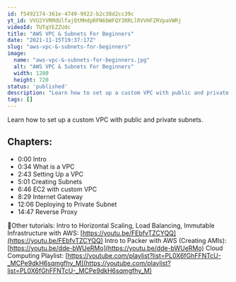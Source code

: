 ```yaml
---
id: f5492174-361e-4749-9922-b2c38d2cc39c
yt_id: VVU2YVRMdUlfajQtMHdpRFN6bWFQY3RRLlRVVHFZRVpaVWRj
videoId: TUTqYEZZUdc
title: "AWS VPC & Subnets For Beginners"
date: "2021-11-15T19:37:17Z"
slug: "aws-vpc-&-subnets-for-beginners"
image: 
  name: "aws-vpc-&-subnets-for-beginners.jpg"
  alt: "AWS VPC & Subnets For Beginners"
  width: 1280
  height: 720
status: 'published'
description: "Learn how to set up a custom VPC with public and private subnets. "
tags: []
---
```


Learn how to set up a custom VPC with public and private subnets. 


## Chapters:

* 0:00​ Intro
* 0:34 What is a VPC
* 2:43 Setting Up a VPC
* 5:01 Creating Subnets 
* 6:46 EC2 with custom VPC
* 8:29 Internet Gateway
* 12:06 Deploying to Private Subnet
* 14:47 Reverse Proxy


🔗Other tutorials:
Intro to Horizontal Scaling, Load Balancing, Immutable Infrastructure with AWS: [https://youtu.be/FEbfvTZCYQQ](https://youtu.be/FEbfvTZCYQQ)
Intro to Packer with AWS (Creating AMIs): [https://youtu.be/dde-bWUeRMo](https://youtu.be/dde-bWUeRMo)
Cloud Computing Playlist: [https://youtube.com/playlist?list=PL0X6fGhFFNTcU-_MCPe9dkH6sqmgfhy_M](https://youtube.com/playlist?list=PL0X6fGhFFNTcU-_MCPe9dkH6sqmgfhy_M)



